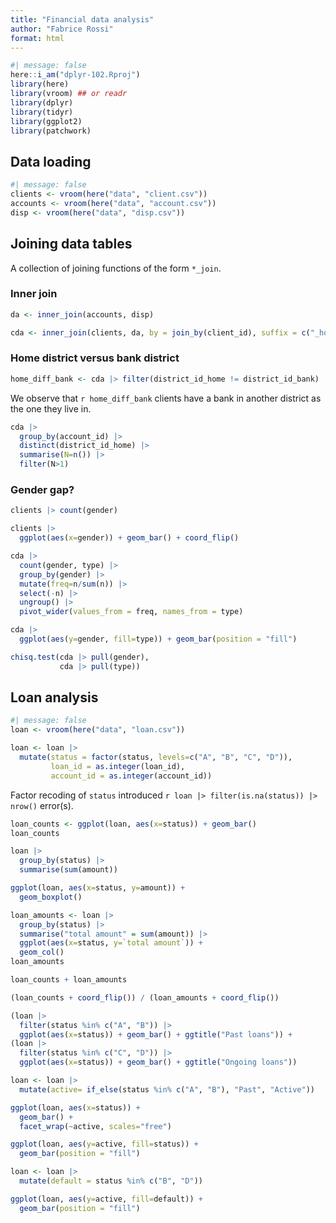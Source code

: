 ```yaml
---
title: "Financial data analysis"
author: "Fabrice Rossi"
format: html
---
```


```r
#| message: false
here::i_am("dplyr-102.Rproj")
library(here)
library(vroom) ## or readr
library(dplyr)
library(tidyr)
library(ggplot2)
library(patchwork)
```

## Data loading
```r
#| message: false
clients <- vroom(here("data", "client.csv"))
accounts <- vroom(here("data", "account.csv"))
disp <- vroom(here("data", "disp.csv"))
```

## Joining data tables
A collection of joining functions of the form `*_join`. 

### Inner join
```r
da <- inner_join(accounts, disp)
```

```r
cda <- inner_join(clients, da, by = join_by(client_id), suffix = c("_home", "_bank"))
```

### Home district versus bank district
```r
home_diff_bank <- cda |> filter(district_id_home != district_id_bank) |> nrow()
```
We observe that `r home_diff_bank` clients have a bank in another 
district as the one they live in. 

```r
cda |>
  group_by(account_id) |> 
  distinct(district_id_home) |> 
  summarise(N=n()) |> 
  filter(N>1)
```

### Gender gap?
```r
clients |> count(gender)
```
```r
clients |> 
  ggplot(aes(x=gender)) + geom_bar() + coord_flip()
```

```r
cda |> 
  count(gender, type) |>
  group_by(gender) |>
  mutate(freq=n/sum(n)) |>
  select(-n) |> 
  ungroup() |>
  pivot_wider(values_from = freq, names_from = type)
```
```r
cda |>
  ggplot(aes(y=gender, fill=type)) + geom_bar(position = "fill")
```

```r
chisq.test(cda |> pull(gender),
           cda |> pull(type))
```

## Loan analysis
```r
#| message: false
loan <- vroom(here("data", "loan.csv"))
```

```r
loan <- loan |> 
  mutate(status = factor(status, levels=c("A", "B", "C", "D")),
         loan_id = as.integer(loan_id),
         account_id = as.integer(account_id))
```

Factor recoding of `status` introduced `r loan |> filter(is.na(status)) |> nrow()` error(s).

```r
loan_counts <- ggplot(loan, aes(x=status)) + geom_bar()
loan_counts
```
```r
loan |> 
  group_by(status) |>
  summarise(sum(amount))
```
```r
ggplot(loan, aes(x=status, y=amount)) + 
  geom_boxplot()
```
```r
loan_amounts <- loan |> 
  group_by(status) |>
  summarise("total amount" = sum(amount)) |>
  ggplot(aes(x=status, y=`total amount`)) + 
  geom_col()
loan_amounts
```
```r
loan_counts + loan_amounts
```

```r
(loan_counts + coord_flip()) / (loan_amounts + coord_flip())
```
```r
(loan |> 
  filter(status %in% c("A", "B")) |>
  ggplot(aes(x=status)) + geom_bar() + ggtitle("Past loans")) +
(loan |> 
  filter(status %in% c("C", "D")) |>
  ggplot(aes(x=status)) + geom_bar() + ggtitle("Ongoing loans"))  
```
```r
loan <- loan |>
  mutate(active= if_else(status %in% c("A", "B"), "Past", "Active"))
```

```r
ggplot(loan, aes(x=status)) + 
  geom_bar() + 
  facet_wrap(~active, scales="free")
```

```r
ggplot(loan, aes(y=active, fill=status)) + 
  geom_bar(position = "fill")
```

```r
loan <- loan |>
  mutate(default = status %in% c("B", "D"))
```

```r
ggplot(loan, aes(y=active, fill=default)) + 
  geom_bar(position = "fill")
```
